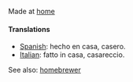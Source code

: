 Made at [[home]]
====Translations====

*[[Spanish]]: hecho en casa, casero.
*[[Italian]]: fatto in casa, casareccio.

See also: [[homebrewer]]